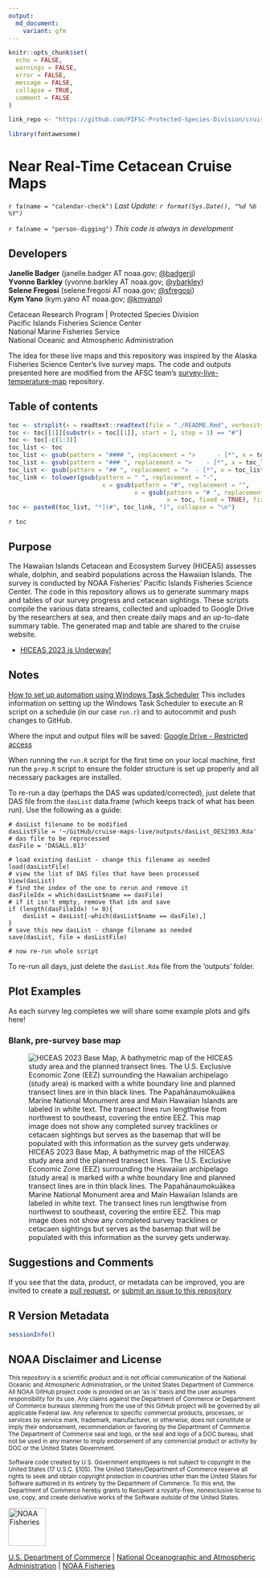 ```yaml
---
output: 
  md_document:
    variant: gfm
---
```


<!-- README.md is generated from README.Rmd. Please edit that file -->

```r
knitr::opts_chunk$set(
  echo = FALSE, 
  warnings = FALSE, 
  error = FALSE, 
  message = FALSE,
  collapse = TRUE,
  comment = FALSE
)

link_repo <- "https://github.com/PIFSC-Protected-Species-Division/cruise-maps-live"

library(fontawesome)
```


# Near Real-Time Cetacean Cruise Maps

`r fa(name = "calendar-check")` *Last Update: `r format(Sys.Date(), "%d %b %Y")`*

`r fa(name = "person-digging")` *This code is always in development*

## Developers

**Janelle Badger** (janelle.badger AT noaa.gov; [\@badgerjj](https://github.com/badgerjj))  
**Yvonne Barkley** (yvonne.barkley AT noaa.gov; [\@ybarkley](https://github.com/ybarkley))  
**Selene Fregosi** (selene.fregosi AT noaa.gov; [\@sfregosi](https://github.com/sfregosi))   
**Kym Yano** (kym.yano AT noaa.gov; [\@kmyano](https://github.com/kmyano))  

Cetacean Research Program | Protected Species Division  
Pacific Islands Fisheries Science Center  
National Marine Fisheries Service  
National Oceanic and Atmospheric Administration

The idea for these live maps and this repository was inspired by the Alaska Fisheries Science Center's live survey maps. The code and outputs presented here are modified from the AFSC team's [survey-live-temperature-map](https://github.com/afsc-gap-products/survey-live-temperature-map) repository. 

## Table of contents

```r
toc <- strsplit(x = readtext::readtext(file = "./README.Rmd", verbosity = 0)[[2]], split = "\n")
toc <- toc[[1]][substr(x = toc[[1]], start = 1, stop = 1) == "#"]
toc <- toc[-c(1:3)]
toc_list <- toc
toc_list <- gsub(pattern = "#### ", replacement = ">      - [*", x = toc_list, fixed = TRUE)
toc_list <- gsub(pattern = "### ", replacement = ">    - [*", x = toc_list, fixed = TRUE)
toc_list <- gsub(pattern = "## ", replacement = ">  - [*", x = toc_list, fixed = TRUE)
toc_link <- tolower(gsub(pattern = " ", replacement = "-", 
                          x = gsub(pattern = "#", replacement = "", 
                                   x = gsub(pattern = "# ", replacement = "", 
                                            x = toc, fixed = TRUE), fixed = TRUE)))
toc <- paste0(toc_list, "*](#", toc_link, ")", collapse = "\n")
```

`r toc`

## Purpose

The Hawaiian Islands Cetacean and Ecosystem Survey (HICEAS) assesses whale, dolphin, and seabird populations across the Hawaiian Islands. The survey is conducted by NOAA Fisheries' Pacific Islands Fisheries Science Center. The code in this repository allows us to generate summary maps and tables of our survey progress and cetacean sightings. These scripts compile the various data streams, collected and uploaded to Google Drive by the researchers at sea, and then create daily maps and an up-to-date summary table. The generated map and table are shared to the cruise website.

- [HICEAS 2023 is Underway!](https://storymaps.arcgis.com/stories/b3bbf0e90d0141f7bf47edc5339ccb7a)


## Notes

[How to set up automation using Windows Task Scheduler](https://docs.google.com/document/d/1eSvKQl3RGqqxyt8O07Qfya14hhlKR16bmz8MlNiHDQ8/edit) This includes information on setting up the Windows Task Scheduler to execute an R script on a schedule (in our case `run.r`) and to autocommit and push changes to GitHub. 

Where the input and output files will be saved: [Google Drive - Restricted access](https://drive.google.com/drive/u/0/folders/1okUHW9LRxXJ8T8Djxu_VUKV3LPmEMp6c)

When running the `run.R` script for the first time on your local machine, first run the `prep.R` script to ensure the folder structure is set up properly and all necessary packages are installed.

To re-run a day (perhaps the DAS was updated/corrected), just delete that DAS file from the `dasList` data.frame (which keeps track of what has been run). Use the following as a guide:

```
# dasList filename to be modified
dasListFile = '~/GitHub/cruise-maps-live/outputs/dasList_OES2303.Rda'
# das file to be reprocessed
dasFile = 'DASALL.813'

# load existing dasList - change this filename as needed
load(dasListFile) 
# view the list of DAS files that have been processed
View(dasList)
# find the index of the one to rerun and remove it
dasFileIdx = which(dasList$name == dasFile)
# if it isn't empty, remove that idx and save
if (length(dasFileIdx) != 0){
    dasList = dasList[-which(dasList$name == dasFile),]
}
# save this new dasList - change filename as needed
save(dasList, file = dasListFile)

# now re-run whole script 
```

To re-run all days, just delete the `dasList.Rda` file from the 'outputs' folder. 

## Plot Examples

As each survey leg completes we will share some example plots and gifs here! 

### Blank, pre-survey base map

![HICEAS 2023 Base Map, A bathymetric map of the HICEAS study area and the planned transect lines. The U.S. Exclusive Economic Zone (EEZ) surrounding the Hawaiian archipelago (study area) is marked with a white boundary line and planned transect lines are in thin black lines. The Papahānaumokuākea Marine National Monument area and Main Hawaiian Islands are labeled in white text. The transect lines run lengthwise from northwest to southeast, covering the entire EEZ. This map image does not show any completed survey tracklines or cetacaen sightings but serves as the basemap that will be populated with this information as the survey gets underway.](./outputs/blank/dailyMap_blankCopy.png)

## Suggestions and Comments

If you see that the data, product, or metadata can be improved, you are invited to create a 
[pull request](https://github.com/PIFSC-Protected-Species-Division/cruise-maps-live/pulls), or
[submit an issue to this repository](https://github.com/PIFSC-Protected-Species-Division/cruise-maps-live/issues)

## R Version Metadata

```r
sessionInfo()
```

## NOAA Disclaimer and License

<sub>This repository is a scientific product and is not official communication of the National Oceanic and Atmospheric Administration, or the United States Department of Commerce. All NOAA GitHub project code is provided on an ‘as is’ basis and the user assumes responsibility for its use. Any claims against the Department of Commerce or Department of Commerce bureaus stemming from the use of this GitHub project will be governed by all applicable Federal law. Any reference to specific commercial products, processes, or services by service mark, trademark, manufacturer, or otherwise, does not constitute or imply their endorsement, recommendation or favoring by the Department of Commerce. The Department of Commerce seal and logo, or the seal and logo of a DOC bureau, shall not be used in any manner to imply endorsement of any commercial product or activity by DOC or the United States Government.


<sub>Software code created by U.S. Government employees is not subject to copyright in the United States (17 U.S.C. §105). The United States/Department of Commerce reserve all rights to seek and obtain copyright protection in countries other than the United States for Software authored in its entirety by the Department of Commerce. To this end, the Department of Commerce hereby grants to Recipient a royalty-free, nonexclusive license to use, copy, and create derivative works of the Software outside of the United States.

<img src="https://raw.githubusercontent.com/nmfs-general-modeling-tools/nmfspalette/main/man/figures/noaa-fisheries-rgb-2line-horizontal-small.png" height="75" alt="NOAA Fisheries">

[U.S. Department of Commerce](https://www.commerce.gov/) | [National
Oceanographic and Atmospheric Administration](https://www.noaa.gov) |
[NOAA Fisheries](https://www.fisheries.noaa.gov/)

